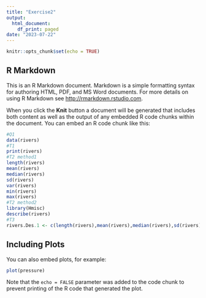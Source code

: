 ```yaml
---
title: "Exercise2"
output:
  html_document:
    df_print: paged
date: "2023-07-22"
---
```


```r
knitr::opts_chunk$set(echo = TRUE)
```

## R Markdown

This is an R Markdown document. Markdown is a simple formatting syntax for authoring HTML, PDF, and MS Word documents. For more details on using R Markdown see <http://rmarkdown.rstudio.com>.

When you click the **Knit** button a document will be generated that includes both content as well as the output of any embedded R code chunks within the document. You can embed an R code chunk like this:

```r
#Q1
data(rivers)
#T1
print(rivers)
#T2 method1
length(rivers)
mean(rivers)
median(rivers)
sd(rivers)
var(rivers)
min(rivers)
max(rivers)
#T2 method2
library(Hmisc)
describe(rivers)
#T3
rivers.Des.1 <- c(length(rivers),mean(rivers),median(rivers),sd(rivers),var(rivers),min(rivers),max(rivers));rivers.Des.1
```


## Including Plots

You can also embed plots, for example:

```r
plot(pressure)
```

Note that the `echo = FALSE` parameter was added to the code chunk to prevent printing of the R code that generated the plot.

